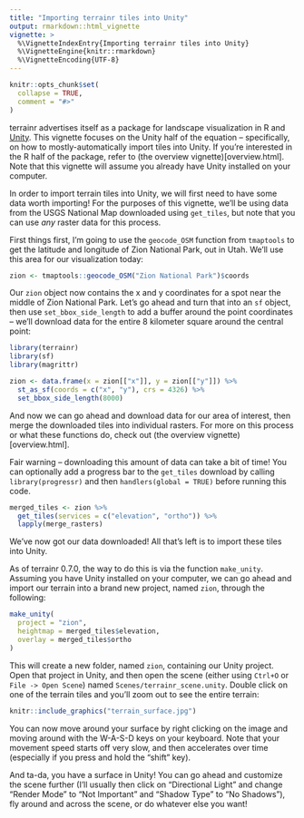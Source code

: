 ```yaml
---
title: "Importing terrainr tiles into Unity"
output: rmarkdown::html_vignette
vignette: >
  %\VignetteIndexEntry{Importing terrainr tiles into Unity}
  %\VignetteEngine{knitr::rmarkdown}
  %\VignetteEncoding{UTF-8}
---
```


```r
knitr::opts_chunk$set(
  collapse = TRUE,
  comment = "#>"
)
```

terrainr advertises itself as a package for landscape visualization in R and 
[Unity](https://unity.com/). This vignette focuses on the Unity half of the 
equation -- specifically, on how to mostly-automatically import tiles into 
Unity. If you're interested in the R half of the package, refer to 
(the overview vignette)[overview.html]. Note that this vignette will assume you 
already have Unity installed on your computer.

In order to import terrain tiles into Unity, we will first need to have some 
data worth importing! For the purposes of this vignette, we'll be using data 
from the USGS National Map downloaded using `get_tiles`, but note that you can
use _any_ raster data for this process.

First things first, I'm going to use the `geocode_OSM` function from `tmaptools` 
to get the latitude and longitude of Zion National Park, out in Utah. We'll use
this area for our visualization today:

```r
zion <- tmaptools::geocode_OSM("Zion National Park")$coords
```

Our `zion` object now contains the x and y coordinates for a spot near the 
middle of Zion National Park. Let's go ahead and turn that into an `sf` object,
then use `set_bbox_side_length` to add a buffer around the point coordinates -- 
we'll download data for the entire 8 kilometer square around the central point:

```r
library(terrainr)
library(sf)
library(magrittr)

zion <- data.frame(x = zion[["x"]], y = zion[["y"]]) %>% 
  st_as_sf(coords = c("x", "y"), crs = 4326) %>% 
  set_bbox_side_length(8000)
```

And now we can go ahead and download data for our area of interest, then merge 
the downloaded tiles into individual rasters. For more on this process or what
these functions do, check out (the overview vignette)[overview.html]. 

Fair warning -- downloading this amount of data can take a bit of time! You can
optionally add a progress bar to the `get_tiles` download by calling 
`library(progressr)` and then `handlers(global = TRUE)` before running this 
code.

```r
merged_tiles <- zion %>%
  get_tiles(services = c("elevation", "ortho")) %>% 
  lapply(merge_rasters)
```

We've now got our data downloaded! All that's left is to import these tiles into
Unity.

As of terrainr 0.7.0, the way to do this is via the function `make_unity`. 
Assuming you have Unity installed on your computer, we can go ahead and 
import our terrain into a brand new project, named `zion`, through the 
following:

```r
make_unity(
  project = "zion",
  heightmap = merged_tiles$elevation,
  overlay = merged_tiles$ortho
)
```

This will create a new folder, named `zion`, containing our Unity project. 
Open that project in Unity, and then open the scene (either using `Ctrl+O`
or `File -> Open Scene`) named `Scenes/terrainr_scene.unity`. 
Double click on one of the terrain tiles and you'll zoom out to see the
entire terrain:

```r
knitr::include_graphics("terrain_surface.jpg")
```

You can now move around your surface by right clicking on the image and moving
around with the W-A-S-D keys on your keyboard. Note that your movement speed 
starts off very slow, and then accelerates over time (especially if you
press and hold the "shift" key).

And ta-da, you have a surface in Unity! You can go ahead and customize the scene
further (I'll usually then click on "Directional Light" and change "Render Mode" 
to "Not Important" and "Shadow Type" to "No Shadows"), fly around and across
the scene, or do whatever else you want!


